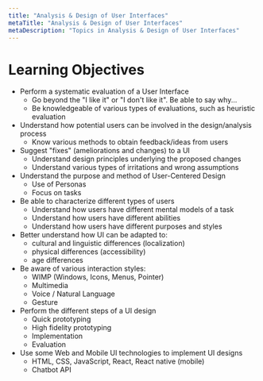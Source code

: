 ```yaml
---
title: "Analysis & Design of User Interfaces"
metaTitle: "Analysis & Design of User Interfaces"
metaDescription: "Topics in Analysis & Design of User Interfaces"
---
```


# Learning Objectives

- Perform a systematic evaluation of a User Interface
  - Go beyond the "I like it" or "I don't like it". Be able to say why...
  - Be knowledgeable of various types of evaluations, such as heuristic evaluation
- Understand how potential users can be involved in the design/analysis process
  - Know various methods to obtain feedback/ideas from users
- Suggest "fixes" (ameliorations and changes) to a UI
  - Understand design principles underlying the proposed changes
  - Understand various types of irritations and wrong assumptions
- Understand the purpose and method of User-Centered Design
  - Use of Personas
  - Focus on tasks
- Be able to characterize different types of users
  - Understand how users have different mental models of a task
  - Understand how users have different abilities
  - Understand how users have different purposes and styles
- Better understand how UI can be adapted to:
  - cultural and linguistic differences (localization)
  - physical differences (accessibility)
  - age differences
- Be aware of various interaction styles:
  - WIMP (Windows, Icons, Menus, Pointer)
  - Multimedia
  - Voice / Natural Language
  - Gesture
- Perform the different steps of a UI design
  - Quick prototyping
  - High fidelity prototyping
  - Implementation
  - Evaluation
- Use some Web and Mobile UI technologies to implement UI designs
  - HTML, CSS, JavaScript, React, React native (mobile)
  - Chatbot API
